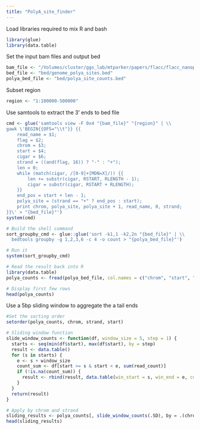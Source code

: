 ```yaml
---
title: "PolyA_site_finder"
---
```

Load libraries required to mix R and bash
```r
library(glue)
library(data.table)
```

Set the input bam files and output bed
```r
bam_file <- "/Volumes/cluster/ggs_lab/mtparker/papers/flacc/flacc_nanopore/pipeline/aligned_data/col0_1.genome.bam"
bed_file <- "bed/genome_polya_sites.bed"
polya_bed_file <- "bed/polya_site_counts.bed"
```
Subset region
```r
region <- "1:100000-500000"
```

Use samtools to extract the 3' ends to bed file
```R
cmd <- glue('samtools view -F 0x4 "{bam_file}" "{region}" | \\
gawk \'BEGIN{{OFS="\\t"}} {{
    read_name = $1;
    flag = $2;
    chrom = $3;
    start = $4;
    cigar = $6;
    strand = ((and(flag, 16)) ? "-" : "+");
    len = 0;
    while (match(cigar, /[0-9]+[MDN=X]/)) {{
        len += substr(cigar, RSTART, RLENGTH - 1);
        cigar = substr(cigar, RSTART + RLENGTH);
    }}
    end_pos = start + len - 1;
    polya_site = (strand == "+" ? end_pos : start);
    print chrom, polya_site, polya_site + 1, read_name, 0, strand;
}}\' > "{bed_file}"')
system(cmd)
```
```r
# Build the shell command
sort_groupby_cmd <- glue::glue('sort -k1,1 -k2,2n "{bed_file}" | \\
  bedtools groupby -g 1,2,3,6 -c 4 -o count > "{polya_bed_file}"')

# Run it
system(sort_groupby_cmd)

# Read the result back into R
library(data.table)
polya_counts <- fread(polya_bed_file, col.names = c("chrom", "start", "end", "strand", "read_count"))

# Display first few rows
head(polya_counts)
```
Use a 5bp sliding window to aggregate the a tail ends
```r
#Set the sorting order
setorder(polya_counts, chrom, strand, start)

# Sliding window function
slide_window_counts <- function(df, window_size = 5, step = 1) {
  starts <- seq(min(df$start), max(df$start), by = step)
  result <- data.table()
  for (s in starts) {
    e <- s + window_size
    count_sum <- df[start >= s & start < e, sum(read_count)]
    if (!is.na(count_sum)) {
      result <- rbind(result, data.table(win_start = s, win_end = e, count_sum = count_sum))
    }
  }
  return(result)
}

# Apply by chrom and strand
sliding_results <- polya_counts[, slide_window_counts(.SD), by = .(chrom, strand)]
head(sliding_results)
```

